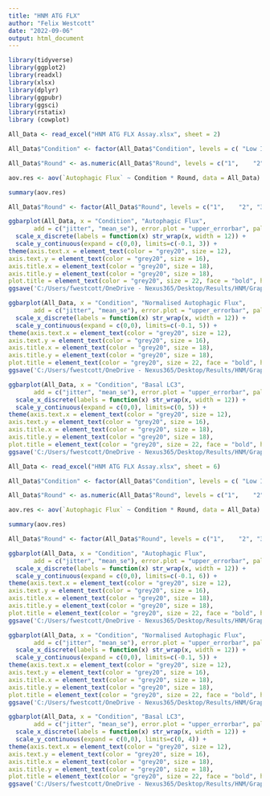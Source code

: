 ```yaml
---
title: "HNM ATG FLX"
author: "Felix Westcott"
date: "2022-09-06"
output: html_document
---
```


```r
library(tidyverse)
library(ggplot2)
library(readxl)
library(xlsx)
library(dplyr)
library(ggpubr)
library(ggsci)
library(rstatix)
library (cowplot)

```


``` R

All_Data <- read_excel("HNM ATG FLX Assay.xlsx", sheet = 2)

All_Data$"Condition" <- factor(All_Data$"Condition", levels = c( "Low Insulin Control", "Low Insulin OPLA", "Low Insulin POLA", "High Insulin Control", "High Insulin OPLA", "High Insulin POLA"))

All_Data$"Round" <- as.numeric(All_Data$"Round", levels = c("1",	"2", "3"))

aov.res <- aov(`Autophagic Flux` ~ Condition * Round, data = All_Data)

summary(aov.res)

All_Data$"Round" <- factor(All_Data$"Round", levels = c("1",	"2", "3"))

ggbarplot(All_Data, x = "Condition", "Autophagic Flux",
       add = c("jitter", "mean_se"), error.plot = "upper_errorbar", palette = "npg", legend = "none", fill = "Condition", shape = "Round", ylab = "Autophagic flux") +
  scale_x_discrete(labels = function(x) str_wrap(x, width = 12)) +
  scale_y_continuous(expand = c(0,0), limits=c(-0.1, 3)) +
theme(axis.text.x = element_text(color = "grey20", size = 12),
axis.text.y = element_text(color = "grey20", size = 16),
axis.title.x = element_text(color = "grey20", size = 18),
axis.title.y = element_text(color = "grey20", size = 18),
plot.title = element_text(color = "grey20", size = 22, face = "bold", hjust = 0.5))
ggsave('C:/Users/fwestcott/OneDrive - Nexus365/Desktop/Results/HNM/Graphs/ATG FLX Second Try.png')

ggbarplot(All_Data, x = "Condition", "Normalised Autophagic Flux",
       add = c("jitter", "mean_se"), error.plot = "upper_errorbar", palette = "npg", legend = "none", fill = "Condition", shape = "Round", ylab = "Autophagic flux") +
  scale_x_discrete(labels = function(x) str_wrap(x, width = 12)) +
  scale_y_continuous(expand = c(0,0), limits=c(-0.1, 5)) +
theme(axis.text.x = element_text(color = "grey20", size = 12),
axis.text.y = element_text(color = "grey20", size = 16),
axis.title.x = element_text(color = "grey20", size = 18),
axis.title.y = element_text(color = "grey20", size = 18),
plot.title = element_text(color = "grey20", size = 22, face = "bold", hjust = 0.5))
ggsave('C:/Users/fwestcott/OneDrive - Nexus365/Desktop/Results/HNM/Graphs/ATG FLX Normalised Second Try.png')

ggbarplot(All_Data, x = "Condition", "Basal LC3",
       add = c("jitter", "mean_se"), error.plot = "upper_errorbar", palette = "npg", legend = "none", fill = "Condition", shape = "Round", ylab = "Basal LC3-II") +
  scale_x_discrete(labels = function(x) str_wrap(x, width = 12)) +
  scale_y_continuous(expand = c(0,0), limits=c(0, 5)) +
theme(axis.text.x = element_text(color = "grey20", size = 12),
axis.text.y = element_text(color = "grey20", size = 16),
axis.title.x = element_text(color = "grey20", size = 18),
axis.title.y = element_text(color = "grey20", size = 18),
plot.title = element_text(color = "grey20", size = 22, face = "bold", hjust = 0.5))
ggsave('C:/Users/fwestcott/OneDrive - Nexus365/Desktop/Results/HNM/Graphs/Basal LC3 Second Try.png')

```

``` R

All_Data <- read_excel("HNM ATG FLX Assay.xlsx", sheet = 6)

All_Data$"Condition" <- factor(All_Data$"Condition", levels = c( "Low Insulin Control", "Low Insulin OPLA", "Low Insulin POLA", "High Insulin Control", "High Insulin OPLA", "High Insulin POLA"))

All_Data$"Round" <- as.numeric(All_Data$"Round", levels = c("1",	"2", "3"))

aov.res <- aov(`Autophagic Flux` ~ Condition * Round, data = All_Data)

summary(aov.res)

All_Data$"Round" <- factor(All_Data$"Round", levels = c("1",	"2", "3"))

ggbarplot(All_Data, x = "Condition", "Autophagic Flux",
       add = c("jitter", "mean_se"), error.plot = "upper_errorbar", palette = "npg", legend = "none", fill = "Condition", shape = "Round", ylab = "Autophagic flux") +
  scale_x_discrete(labels = function(x) str_wrap(x, width = 12)) +
  scale_y_continuous(expand = c(0,0), limits=c(-0.1, 6)) +
theme(axis.text.x = element_text(color = "grey20", size = 12),
axis.text.y = element_text(color = "grey20", size = 16),
axis.title.x = element_text(color = "grey20", size = 18),
axis.title.y = element_text(color = "grey20", size = 18),
plot.title = element_text(color = "grey20", size = 22, face = "bold", hjust = 0.5))
ggsave('C:/Users/fwestcott/OneDrive - Nexus365/Desktop/Results/HNM/Graphs/ATG FLX Combined.png')

ggbarplot(All_Data, x = "Condition", "Normalised Autophagic Flux",
       add = c("jitter", "mean_se"), error.plot = "upper_errorbar", palette = "npg", legend = "none", fill = "Condition", shape = "Round", ylab = "Autophagic flux") +
  scale_x_discrete(labels = function(x) str_wrap(x, width = 12)) +
  scale_y_continuous(expand = c(0,0), limits=c(-0.1, 5)) +
theme(axis.text.x = element_text(color = "grey20", size = 12),
axis.text.y = element_text(color = "grey20", size = 16),
axis.title.x = element_text(color = "grey20", size = 18),
axis.title.y = element_text(color = "grey20", size = 18),
plot.title = element_text(color = "grey20", size = 22, face = "bold", hjust = 0.5))
ggsave('C:/Users/fwestcott/OneDrive - Nexus365/Desktop/Results/HNM/Graphs/ATG FLX Normalised Combined.png')

ggbarplot(All_Data, x = "Condition", "Basal LC3",
       add = c("jitter", "mean_se"), error.plot = "upper_errorbar", palette = "npg", legend = "none", fill = "Condition", shape = "Round", ylab = "Basal LC3-II") +
  scale_x_discrete(labels = function(x) str_wrap(x, width = 12)) +
  scale_y_continuous(expand = c(0,0), limits=c(0, 4)) +
theme(axis.text.x = element_text(color = "grey20", size = 12),
axis.text.y = element_text(color = "grey20", size = 16),
axis.title.x = element_text(color = "grey20", size = 18),
axis.title.y = element_text(color = "grey20", size = 18),
plot.title = element_text(color = "grey20", size = 22, face = "bold", hjust = 0.5))
ggsave('C:/Users/fwestcott/OneDrive - Nexus365/Desktop/Results/HNM/Graphs/Basal LC3 Combined.png')

```

